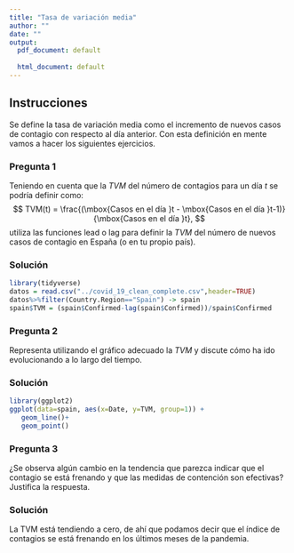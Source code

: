 ```yaml
---
title: "Tasa de variación media"
author: ""
date: ""
output:
  pdf_document: default
              
  html_document: default
---
```



<!-- Después de la lectura 27 Lead, Lag y el estudio de nuevos casos -->

## Instrucciones
Se define la tasa de variación media como el incremento de nuevos casos de contagio con respecto al día anterior. Con esta definición en mente vamos a hacer los siguientes ejercicios.

### Pregunta 1

Teniendo en cuenta que la $TVM$ del número de contagios para un día $t$ se podría definir como:
$$
TVM(t) = \frac{(\mbox{Casos en el día }t - \mbox{Casos en el día }t-1)}{\mbox{Casos en el día }t},
$$
utiliza las funciones lead o lag para definir la $TVM$ del número de nuevos casos de contagio en España (o en tu propio país).

### Solución
```r
library(tidyverse)
datos = read.csv("../covid_19_clean_complete.csv",header=TRUE)
datos%>%filter(Country.Region=="Spain") -> spain
spain$TVM = (spain$Confirmed-lag(spain$Confirmed))/spain$Confirmed
```


### Pregunta 2

Representa utilizando el gráfico adecuado la $TVM$ y discute cómo ha ido evolucionando a lo largo del tiempo. 

### Solución
```r
library(ggplot2)
ggplot(data=spain, aes(x=Date, y=TVM, group=1)) +
   geom_line()+
   geom_point()
```


### Pregunta 3

¿Se observa algún cambio en la tendencia que parezca indicar que el contagio se está frenando y que las medidas de contención son efectivas? Justifica la respuesta.

### Solución
La TVM está tendiendo a cero, de ahí que podamos decir que el índice de contagios se está frenando en los últimos meses de la pandemia. 